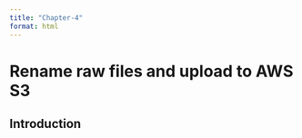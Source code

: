 ```yaml
---
title: "Chapter-4"
format: html
---
```


# Rename raw files and upload to AWS S3 {#sec-Chapter4}

## Introduction
